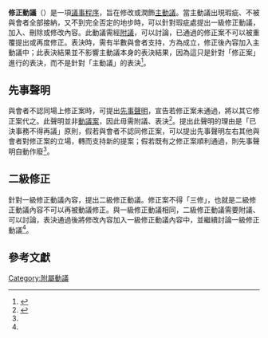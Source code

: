 {{infobox motion |
| name = 修正動議
| class = S
| inorder = 優先權低
| seconded = 需要
| debatable = 可以
| amendable = 不可以
| voterequired = 半數通過
| reconsidered = 不可以
}}
'''修正動議'''（{{lang|en|amend}}）是一項[[議事程序|議事程序]]，旨在修改或潤飾[[主動議|主動議]]。當主動議出現瑕疵、不被與會者全部接納，又不到完全否定的地步時，可以針對瑕疵處提出一級修正動議，加入、刪除或修改內容。此動議需經[[附議|附議]]，可以討論，已通過的修正案不可以被重覆提出或再度修正。表決時，需有半數與會者支持，方為成立，修正後內容加入主動議中；此表決結果並不影響主動議本身的表決結果，因為這只是針對「修正案」進行的表決，而不是針對「主動議」的表決<ref name="RONR">{{Cite book|author=Henry M. Robert|coauthor=Daniel H. Honemann; Thomas J. Balch; William J. Evans; Sarah Corbin Robert|title=''Robert's Rules of Order: Newly Revised''|publisher=Da Capo Press|edition=10|language=en|isbn=073820384X|pages=126|date=2010年11月}}</ref>。

== 先事聲明 ==
與會者不認同場上修正案時，可提出[[先事聲明|先事聲明]]，宣告若修正案未通過，將以其它修正案代之。此聲明並非[[動議|動議案]]，因此毋需附議、表決<ref name="宋偉明">{{Cite book|author=宋偉民|title=《重編會議規範》|publisher=輔仁大學出版社|location=新北市|language=zh-tw|year=2000|isbn=9789570439069}}</ref>。提出此聲明的理由是「已決事務不得再議」原則，假若與會者不認同修正案，可以提出先事聲明左右其他與會者對修正案的立場，轉而支持新的提案；假若既有之修正案順利通過，則先事聲明自動作廢<ref name="宋偉明"/>。

== 二級修正 ==
針對一級修正動議內容，提出二級修正動議。修正案不得「三修」，也就是二級修正動議內容不可以再被動議修正。與一級修正動議相同，二級修正動議需要附議、可以討論，表決通過後將修改內容加入一級修正動議內容中，並繼續討論一級修正動議<ref name="RONR"/>。

== 參考文獻 ==
{{reflist}}

{{Parliamentary Procedure}}
[[Category:附屬動議|Category:附屬動議]]